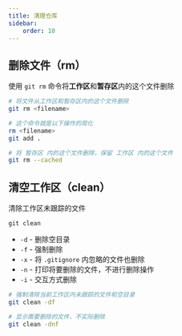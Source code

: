 ```yaml
---
title: 清理仓库
sidebar:
    order: 10
---
```


## 删除文件（rm）

使用 `git rm` 命令将**工作区**和**暂存区**内的这个文件删除

```bash
# 将文件从工作区和暂存区内的这个文件删除
git rm <filename>

# 这个命令就是以下操作的简化
rm <filename>
git add .

# 将 暂存区 内的这个文件删除，保留 工作区 内的这个文件
git rm --cached
```

## 清空工作区（clean）

清除工作区未跟踪的文件

`git clean`

- `-d` - 删除空目录
- `-f` - 强制删除
- `-x` - 将 `.gitignore` 内忽略的文件也删除
- `-n` - 打印将要删除的文件，不进行删除操作
- `-i` - 交互方式删除

```bash
# 强制清除当前工作区内未跟踪的文件和空目录
git clean -df

# 显示需要删除的文件，不实际删除
git clean -dnf
```
